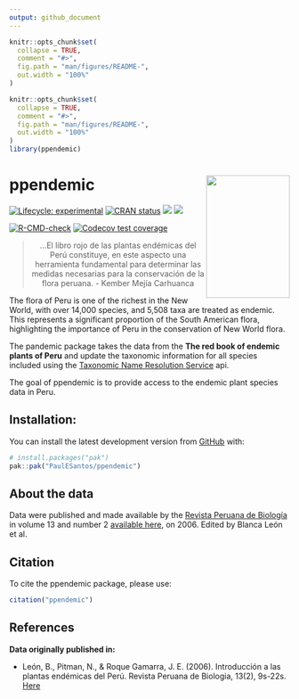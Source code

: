 ```yaml
---
output: github_document
---
```


<!-- README.md is generated from README.Rmd. Please edit that file -->

```r
knitr::opts_chunk$set(
  collapse = TRUE,
  comment = "#>",
  fig.path = "man/figures/README-",
  out.width = "100%"
)

```

```r
knitr::opts_chunk$set(
  collapse = TRUE,
  comment = "#>",
  fig.path = "man/figures/README-",
  out.width = "100%"
)
library(ppendemic)
```

# ppendemic <a href='https://github.com/PaulESantos/ppendemic'><img src='man/figures/cover_ppendemic.jpg' align="right" height="220" width="150" /></a>


<!-- badges: start -->
[![Lifecycle: experimental](https://img.shields.io/badge/lifecycle-experimental-orange.svg)](https://lifecycle.r-lib.org/articles/stages.html)
[![CRAN status](https://www.r-pkg.org/badges/version/ppendemic)](https://CRAN.R-project.org/package=ppendemic)
[![](http://cranlogs.r-pkg.org/badges/grand-total/ppendemic?color=green)](https://cran.r-project.org/package=ppendemic)
[![](http://cranlogs.r-pkg.org/badges/last-week/ppendemic?color=green)](https://cran.r-project.org/package=ppendemic)

[![R-CMD-check](https://github.com/PaulESantos/ppendemic/actions/workflows/R-CMD-check.yaml/badge.svg)](https://github.com/PaulESantos/ppendemic/actions/workflows/R-CMD-check.yaml)
[![Codecov test coverage](https://codecov.io/gh/PaulESantos/ppendemic/branch/main/graph/badge.svg)](https://app.codecov.io/gh/PaulESantos/ppendemic?branch=main)
<!-- badges: end -->

<blockquote align="center">
  ...El libro rojo de las plantas endémicas del Perú constituye, en este aspecto una herramienta fundamental para determinar las medidas necesarias para la conservación de la flora peruana. - Kember Mejía Carhuanca
</blockquote>


The flora of Peru is one of the richest in the New World, with over 14,000 species, and 5,508 taxa are treated as endemic. This represents a significant proportion of the South American flora, highlighting the importance of Peru in the conservation of New World flora.

The pandemic package takes the data from the **The red book of endemic plants of Peru** and update the taxonomic information for all species included using the [Taxonomic Name Resolution Service](https://tnrs.biendata.org/) api.

The goal of ppendemic is to provide access to the endemic plant species data in Peru. 

## Installation:

You can install the latest development version from [GitHub](https://github.com/) with:

``` r
# install.packages("pak")
pak::pak("PaulESantos/ppendemic")
```

## About the data

Data were published and made available by the [Revista Peruana de Biología](https://revistasinvestigacion.unmsm.edu.pe/index.php/rpb/index) in volume 13 and number 2 [available here](https://revistasinvestigacion.unmsm.edu.pe/index.php/rpb/issue/view/153), on 2006. Edited by Blanca León et al.


## Citation

To cite the ppendemic package, please use:

```r
citation("ppendemic")
```


## References

**Data originally published in:** 


+ León, B., Pitman, N., & Roque Gamarra, J. E. (2006). Introducción a las plantas endémicas del Perú. Revista Peruana de Biologia, 13(2), 9s-22s. [Here](https://revistasinvestigacion.unmsm.edu.pe/index.php/rpb/issue/view/153)
